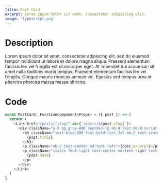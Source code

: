 ```yaml
---
title: Post Card
excerpt: Lorem ipsum dolor sit amet, consectetur adipiscing elit.
image: 'typescript.png'
---
```


# Description

Lorem ipsum dolor sit amet, consectetur adipiscing elit, sed do eiusmod tempor incididunt ut labore et dolore magna aliqua. Praesent elementum facilisis leo vel fringilla est ullamcorper eget. At imperdiet dui accumsan sit amet nulla facilities morbi tempus. Praesent elementum facilisis leo vel fringilla. Congue mauris rhoncus aenean vel. Egestas sed tempus urna et pharetra pharetra massa massa ultricies.

# Code

```typescript
const PostCard: FunctionComponent<Props> = ({ post }) => {
  return (
    <Link href="/posts/[slug]" as={`/posts/${post.slug}`}>
      <div className="p-8 bg-gray-800 rounded-lg mb-8 last:mb-0 cursor-pointer min-h-[11rem] flex flex-col justify-center">
        <h3 className="text-blue-200 font-bold text-2xl mb-2 text-center md:text-left">
          {post.title}
        </h3>
        <p className="mb-2 text-center md:text-left">{post.excerpt}</p>
        <p className="italic font-light text-center md:text-right text-gray-300">
          {post.date}
        </p>
      </div>
    </Link>
  )
}
```
